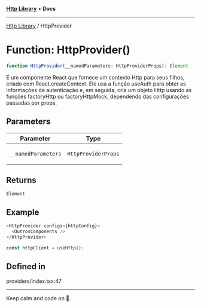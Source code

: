 
<Meta title="Libs/Http/functions/HttpProvider" />



[**Http Library**](/?path=/docs/libs-http-overview--page) • **Docs**

***

[Http Library](/?path=/docs/libs-http-overview--page) / HttpProvider

# Function: HttpProvider()

```ts
function HttpProvider(__namedParameters: HttpProviderProps): Element
```

É um componente React que fornece um contexto Http para seus filhos, criado com React.createContext.
Ele usa a função useAuth para obter as informações de autenticação e, em seguida, cria um objeto Http usando as funções factoryHttp ou factoryHttpMock, dependendo das configurações passadas por props.

## Parameters

<table>
<thead>
<tr>
<th>Parameter</th>
<th>Type</th>
</tr>
</thead>
<tbody>
<tr>
<td>

`__namedParameters`

</td>
<td>

`HttpProviderProps`

</td>
</tr>
</tbody>
</table>

## Returns

`Element`

## Example

```ts
<HttpProvider configs={httpConfig}>
  <OutrosComponents />
</HttpProvider>

const httpClient = useHttp();
```

## Defined in

providers/index.tsx:47


***

Keep calm and code on 🤘.